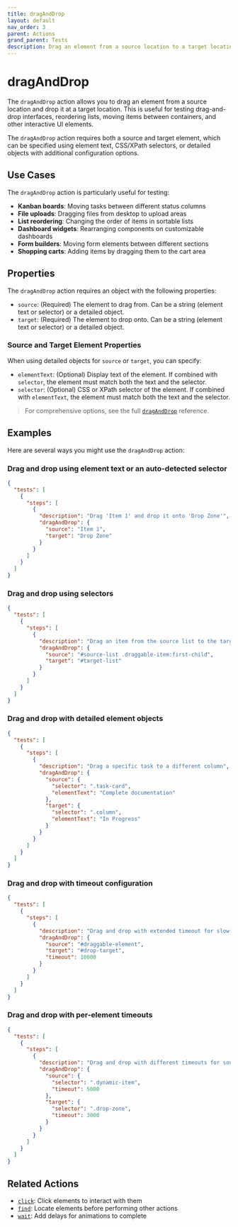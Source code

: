 ```yaml
---
title: dragAndDrop
layout: default
nav_order: 3
parent: Actions
grand_parent: Tests
description: Drag an element from a source location to a target location.
---
```


# dragAndDrop

The `dragAndDrop` action allows you to drag an element from a source location and drop it at a target location. This is useful for testing drag-and-drop interfaces, reordering lists, moving items between containers, and other interactive UI elements.

The `dragAndDrop` action requires both a source and target element, which can be specified using element text, CSS/XPath selectors, or detailed objects with additional configuration options.

## Use Cases

The `dragAndDrop` action is particularly useful for testing:

- **Kanban boards**: Moving tasks between different status columns
- **File uploads**: Dragging files from desktop to upload areas
- **List reordering**: Changing the order of items in sortable lists
- **Dashboard widgets**: Rearranging components on customizable dashboards
- **Form builders**: Moving form elements between different sections
- **Shopping carts**: Adding items by dragging them to the cart area

## Properties

The `dragAndDrop` action requires an object with the following properties:

- `source`: (Required) The element to drag from. Can be a string (element text or selector) or a detailed object.
- `target`: (Required) The element to drop onto. Can be a string (element text or selector) or a detailed object.

### Source and Target Element Properties

When using detailed objects for `source` or `target`, you can specify:

- `elementText`: (Optional) Display text of the element. If combined with `selector`, the element must match both the text and the selector.
- `selector`: (Optional) CSS or XPath selector of the element. If combined with `elementText`, the element must match both the text and the selector.

> For comprehensive options, see the full [`dragAndDrop`](/docs/references/schemas/dragAndDrop) reference.

## Examples

Here are several ways you might use the `dragAndDrop` action:

### Drag and drop using element text or an auto-detected selector

```json
{
  "tests": [
    {
      "steps": [
        {
          "description": "Drag 'Item 1' and drop it onto 'Drop Zone'",
          "dragAndDrop": {
            "source": "Item 1",
            "target": "Drop Zone"
          }
        }
      ]
    }
  ]
}
```

### Drag and drop using selectors

```json
{
  "tests": [
    {
      "steps": [
        {
          "description": "Drag an item from the source list to the target list",
          "dragAndDrop": {
            "source": "#source-list .draggable-item:first-child",
            "target": "#target-list"
          }
        }
      ]
    }
  ]
}
```

### Drag and drop with detailed element objects

```json
{
  "tests": [
    {
      "steps": [
        {
          "description": "Drag a specific task to a different column",
          "dragAndDrop": {
            "source": {
              "selector": ".task-card",
              "elementText": "Complete documentation"
            },
            "target": {
              "selector": ".column",
              "elementText": "In Progress"
            }
          }
        }
      ]
    }
  ]
}
```

### Drag and drop with timeout configuration

```json
{
  "tests": [
    {
      "steps": [
        {
          "description": "Drag and drop with extended timeout for slow animations",
          "dragAndDrop": {
            "source": "#draggable-element",
            "target": "#drop-target",
            "timeout": 10000
          }
        }
      ]
    }
  ]
}
```

### Drag and drop with per-element timeouts

```json
{
  "tests": [
    {
      "steps": [
        {
          "description": "Drag and drop with different timeouts for source and target",
          "dragAndDrop": {
            "source": {
              "selector": ".dynamic-item",
              "timeout": 5000
            },
            "target": {
              "selector": ".drop-zone",
              "timeout": 3000
            }
          }
        }
      ]
    }
  ]
}
```

## Related Actions

- [`click`](/docs/get-started/actions/click): Click elements to interact with them
- [`find`](/docs/get-started/actions/find): Locate elements before performing other actions
- [`wait`](/docs/get-started/actions/wait): Add delays for animations to complete